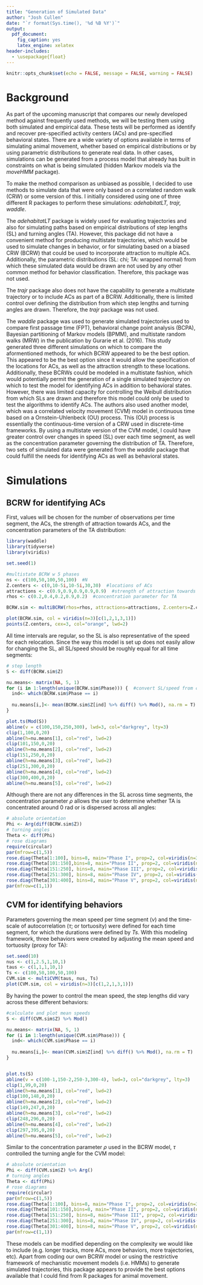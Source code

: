 ```yaml
---
title: "Generation of Simulated Data"
author: "Josh Cullen"
date: "`r format(Sys.time(), '%d %B %Y')`"
output:
  pdf_document: 
    fig_caption: yes
    latex_engine: xelatex
header-includes:
  - \usepackage{float}
---
```


```r
knitr::opts_chunk$set(echo = FALSE, message = FALSE, warning = FALSE)
```

# Background

As part of the upcoming manuscript that compares our newly developed method against frequently used methods, we will be testing them using both simulated and empirical data. These tests will be performed as identify and recover pre-specified activity centers (ACs) and pre-specified behavioral states. There are a wide variety of options available in terms of simulating animal movement, whether based on empirical distributions or by using parametric distributions to generate real data. In other cases, simulations can be generated from a process model that already has built in constraints on what is being simulated (hidden Markov models via the *moveHMM* package).
\hfill\break

To make the method comparison as unbiased as possible, I decided to use methods to simulate data that were only based on a correlated random walk (CRW) or some version of this. I initially considered using one of three different R packages to perform these simulations: *adehabitatLT, trajr, waddle*.
\hfill\break

The *adehabitatLT* package is widely used for evaluating trajectories and also for simulating paths based on empirical distributions of step lengths (SL) and turning angles (TA). However, this package did not have a convenient method for producing multistate trajectories, which would be used to simulate changes in behavior, or for simulating based on a biased CRW (BCRW) that could be used to incorporate attraction to multiple ACs. Additionally, the parametric distributions (SL: chi; TA: wrapped normal) from which these simulated data would be drawn are not used by any other common method for behavior classification. Therefore, this package was not used.
\hfill\break

The *trajr* package also does not have the capability to generate a multistate trajectory or to include ACs as part of a BCRW. Additionally, there is limited control over defining the distribution from which step lengths and turning angles are drawn. Therefore, the *trajr* package was not used.
\hfill\break

The *waddle* package was used to generate simulated trajectories used to compare first passage time (FPT), behavioral change point analysis (BCPA), Bayesian partitioning of Markov models (BPMM), and multistate random walks (MRW) in the publication by Gurarie et al. (2016). This study generated three different simulations on which to compare the aformentioned methods, for which BCRW appeared to be the best option. This appeared to be the best option since it would allow the specification of the locations for ACs, as well as the attraction strength to these locations. Additionally, these BCRWs could be modeled in a multistate fashion, which would potentially permit the generation of a single simulated trajectory on which to test the model for identifying ACs in addition to behavioral states. However, there was limited capacity for controlling the Weibull distribution from which SLs are drawn and therefore this model could only be used to test the algorithms to identify ACs. The authors also used another model, which was a correlated velocity movement (CVM) model in continuous time based on a Ornstein-Uhlenbeck (OU) process. This (OU) process is essentially the continuous-time version of a CRW used in discrete-time frameworks. By using a multistate version of the CVM model, I could have greater control over changes in speed (SL) over each time segment, as well as the concentration parameter governing the distribution of TA. Therefore, two sets of simulated data were generated from the *waddle* package that could fulfill the needs for identifying ACs as well as behavioral states.


# Simulations

## BCRW for identifying ACs

First, values will be chosen for the number of observations per time segment, the ACs, the strength of attraction towards ACs, and the concentration parameters of the TA distribution:

```r

library(waddle)
library(tidyverse)
library(viridis)

set.seed(1)

#multistate BCRW w 5 phases
ns <- c(100,50,100,50,100)  #N
Z.centers <- c(0,10-5i,10-5i,30,30)  #locations of ACs
attractions <- c(0.9,0.9,0.9,0.9,0.9)  #strength of attraction towards ACs
rhos <- c(0.2,0.4,0.2,0.9,0.2)  #concentration parameter for TA

BCRW.sim <- multiBCRW(rhos=rhos, attractions=attractions, Z.centers=Z.centers, ns=ns)
```

```r

plot(BCRW.sim, col = viridis(n=3)[c(1,2,1,3,1)])
points(Z.centers, cex=3, col="orange", lwd=2)

```


All time intervals are regular, so the SL is also representative of the speed for each relocation. Since the way this model is set up does not easily allow for changing the SL, all SL/speed should be roughly equal for all time segments:

```r
# step length
S <- diff(BCRW.sim$Z)

nu.means<- matrix(NA, 5, 1)
for (i in 1:length(unique(BCRW.sim$Phase))) {  #convert SL/speed from complex to real numbers
  ind<- which(BCRW.sim$Phase == i)
  
  nu.means[i,]<- mean(BCRW.sim$Z[ind] %>% diff() %>% Mod(), na.rm = T)
}

plot.ts(Mod(S))
abline(v = c(100,150,250,300), lwd=3, col="darkgrey", lty=3)
clip(1,100,0,20)
abline(h=nu.means[1], col="red", lwd=2)
clip(101,150,0,20)
abline(h=nu.means[2], col="red", lwd=2)
clip(151,250,0,20)
abline(h=nu.means[3], col="red", lwd=2)
clip(251,300,0,20)
abline(h=nu.means[4], col="red", lwd=2)
clip(300,400,0,20)
abline(h=nu.means[5], col="red", lwd=2)
```

Although there are not any differences in the SL across time segments, the concentration parameter $\rho$ allows the user to determine whether TA is concentrated around 0 rad or is dispersed across all angles:

```r
# absolute orientation
Phi <- Arg(diff(BCRW.sim$Z))
# turning angles
Theta <- diff(Phi)
# rose diagrams
require(circular)
par(mfrow=c(1,5))
rose.diag(Theta[1:100], bins=8, main="Phase I", prop=2, col=viridis(n=3)[1])
rose.diag(Theta[101:150],bins=8, main="Phase II", prop=2, col=viridis(n=3)[2])
rose.diag(Theta[151:250], bins=8, main="Phase III", prop=2, col=viridis(n=3)[1])
rose.diag(Theta[251:300], bins=8, main="Phase IV", prop=2, col=viridis(n=3)[3])
rose.diag(Theta[301:400], bins=8, main="Phase V", prop=2, col=viridis(n=3)[1])
par(mfrow=c(1,1))
```
\hfill\break


## CVM for identifying behaviors

Parameters governing the mean speed per time segment ($\nu$) and the time-scale of autocorrelation ($\tau$; or tortuosity) were defined for each time segment, for which the durations were defined by *Ts*. With this modeling framework, three behaviors were created by adjusting the mean speed and tortuosity (proxy for TA):

```r
set.seed(10)
nus <- c(1,2.5,1,10,1)
taus <- c(1,1,1,10,1)
Ts <- c(100,50,100,50,100)
CVM.sim <- multiCVM(taus, nus, Ts)
plot(CVM.sim, col = viridis(n=3)[c(1,2,1,3,1)])

```

By having the power to control the mean speed, the step lengths did vary across these different behaviors:

```r
#calculate and plot mean speeds
S <- diff(CVM.sim$Z) %>% Mod()

nu.means<- matrix(NA, 5, 1)
for (i in 1:length(unique(CVM.sim$Phase))) {
  ind<- which(CVM.sim$Phase == i)
  
  nu.means[i,]<- mean(CVM.sim$Z[ind] %>% diff() %>% Mod(), na.rm = T)
}


plot.ts(S)
abline(v = c(100-1,150-2,250-3,300-4), lwd=3, col="darkgrey", lty=3)
clip(1,99,0,20)
abline(h=nu.means[1], col="red", lwd=2)
clip(100,148,0,20)
abline(h=nu.means[2], col="red", lwd=2)
clip(149,247,0,20)
abline(h=nu.means[3], col="red", lwd=2)
clip(248,296,0,20)
abline(h=nu.means[4], col="red", lwd=2)
clip(297,395,0,20)
abline(h=nu.means[5], col="red", lwd=2)
```


Similar to the concentration parameter $\rho$ used in the BCRW model, $\tau$ controlled the turning angle for the CVM model:

```r
# absolute orientation
Phi <- diff(CVM.sim$Z) %>% Arg()
# turning angles
Theta <- diff(Phi)
# rose diagrams
require(circular)
par(mfrow=c(1,5))
rose.diag(Theta[1:100], bins=8, main="Phase I", prop=2, col=viridis(n=3)[1])
rose.diag(Theta[101:150],bins=8, main="Phase II", prop=2, col=viridis(n=3)[2])
rose.diag(Theta[151:250], bins=8, main="Phase III", prop=2, col=viridis(n=3)[1])
rose.diag(Theta[251:300], bins=8, main="Phase IV", prop=2, col=viridis(n=3)[3])
rose.diag(Theta[301:400], bins=8, main="Phase V", prop=2, col=viridis(n=3)[1])
par(mfrow=c(1,1))
```
\hfill\break


These models can be modified depending on the complexity we would like to include (e.g. longer tracks, more ACs, more behaviors, more trajectories, etc). Apart from coding our own BCRW model or using the restrictive framework of mechanistic movement models (i.e. HMMs) to generate simulated trajectories, this package appears to provide the best options available that I could find from R packages for animal movement.